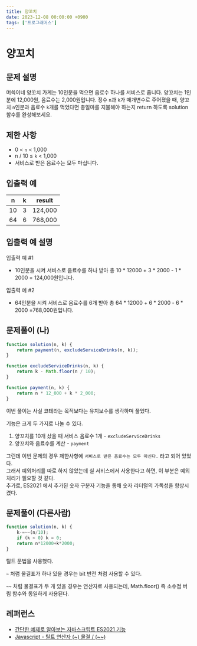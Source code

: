 ```yaml
---
title: 양꼬치
date: 2023-12-08 00:00:00 +0900
tags: ['프로그래머스']
---
```


# 양꼬치

## 문제 설명

머쓱이네 양꼬치 가게는 10인분을 먹으면 음료수 하나를 서비스로 줍니다.
양꼬치는 1인분에 12,000원, 음료수는 2,000원입니다.
정수 `n`과 `k`가 매개변수로 주어졌을 때, 양꼬치 `n`인분과 음료수 `k`개를 먹었다면 총얼마를 지불해야 하는지 return 하도록 solution 함수를 완성해보세요.

## **제한 사항**

- 0 < `n` < 1,000
- n / 10 ≤ `k` < 1,000
- 서비스로 받은 음료수는 모두 마십니다.

## **입출력 예**

| n | k | result |
| --- | --- | --- |
| 10 | 3 | 124,000 |
| 64 | 6 | 768,000 |

## **입출력 예 설명**

입출력 예 #1

- 10인분을 시켜 서비스로 음료수를 하나 받아 총 10 * 12000 + 3 * 2000 - 1 * 2000 = 124,000원입니다.

입출력 예 #2

- 64인분을 시켜 서비스로 음료수를 6개 받아 총 64 * 12000 + 6 * 2000 - 6 * 2000 =768,000원입니다.

## **문제풀이 (나)**

```jsx
function solution(n, k) {
    return payment(n, excludeServiceDrinks(n, k));
}

function excludeServiceDrinks(n, k) {
    return k - Math.floor(n / 10);
}

function payment(n, k) {
    return n * 12_000 + k * 2_000;
}
```

이번 풀이는 사실 코테라는 목적보다는 유지보수를 생각하며 풀었다.

기능은 크게 두 가지로 나눌 수 있다.

1. 양꼬치를 10개 샀을 때 서비스 음료수 1개 - `excludeServiceDrinks`
2. 양꼬치와 음료수를 계산 - `payment`

그런데 이번 문제의 경우 제한사항에 `서비스로 받은 음료수는 모두 마신다.` 라고 되어 있었다.<br />
그래서 예외처리를 따로 하지 않았는데 실 서비스에서 사용한다고 하면, 이 부분은 예외처리가 필요할 것 같다.<br />
추가로, ES2021 에서 추가된 숫자 구분자 기능을 통해 숫자 리터럴의 가독성을 향상시켰다.<br />

## **문제풀이 (다른사람)**

```jsx
function solution(n, k) {
    k-=~~(n/10);
    if (k < 0) k = 0;
    return n*12000+k*2000;
}
```

틸트 문법을 사용했다.

`~` 처럼 물결표가 하나 있을 경우는 bit 반전 처럼 사용할 수 있다.

`~~` 처럼 물결표가 두 개 있을 경우는 연산자로 사용되는데, Math.floor() 즉 소수점 버림 함수와 동일하게 사용된다.

## **레퍼런스**
- [간단한 예제로 알아보는 자바스크립트 ES2021 기능](https://ui.toast.com/weekly-pick/ko_20210202)
- [Javascript - 틸트 연산자 (~) 물결 / (~~)](https://backback.tistory.com/363)